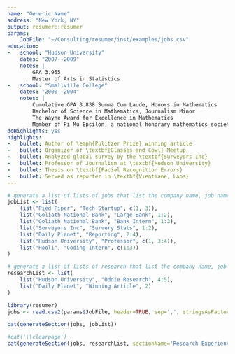 ```yaml
---
name: "Generic Name"
address: "New York, NY"
output: resumer::resumer
params:
    JobFile: "~/Consulting/resumer/inst/examples/jobs.csv"
education:
-   school: "Hudson University"
    dates: "2007--2009"
    notes: |
        GPA 3.955  
        Master of Arts in Statistics
-   school: "Smallville College"
    dates: "2000--2004"
    notes: |
        Cumulative GPA 3.838 Summa Cum Laude, Honors in Mathematics  
        Bachelor of Science in Mathematics, Journalism Minor  
        The Wayne Award for Excellence in Mathematics  
        Member of Pi Mu Epsilon, a national honorary mathematics society
doHighlights: yes
highlights:
-   bullet: Author of \emph{Pulitzer Prize} winning article
-   bullet: Organizer of \textbf{Glasses and Cowl} Meetup
-   bullet: Analyzed global survey by the \textbf{Surveyors Inc}
-   bullet: Professor of Journalism at \textbf{Hudson University}
-   bullet: Thesis on \textbf{Facial Recognition Errors}
-   bullet: Served as reporter in \textbf{Vientiane, Laos}
---
```


<!-- This block is where we enter information on jobs that should be included -->
```r
# generate a list of lists of jobs that list the company name, job name and bullet namejobList <- list(
jobList <- list(
    list("Pied Piper", "Tech Startup", c(1, 3)),
    list("Goliath National Bank", "Large Bank", 1:2),
    list("Goliath National Bank", "Bank Intern", 1:3),
    list("Surveyors Inc", "Survery Stats", 1:2),
    list("Daily Planet", "Reporting", 2:4),
    list("Hudson University", "Professor", c(1, 3:4)),
    list("Hooli", "Coding Intern", c(1:3))
)
```

```r
# generate a list of lists of research that list the company name, job name and bullet
researchList <- list(
    list("Hudson University", "Oddie Research", 4:5),
    list("Daily Planet", "Winning Article", 2)
)
```

<!-- This should not be edited -->
```r
library(resumer)
jobs <- read.csv2(params$JobFile, header=TRUE, sep=',', stringsAsFactors=FALSE)
```

<!-- This should not be edited -->
```r
cat(generateSection(jobs, jobList))
```


<!-- Custom LaTeX, such as an atheltics section can be used -->
\begin{rSection}{Athletics}
\textbf{Ice Hockey} \emph{Goaltender} | \textbf{Hudson University} | 2000--2004 \\
\textbf{Curling} \emph{Vice Skip} | \textbf{Hudson University} | 2000--2004
\end{rSection}

\clearpage
<!-- research section -->
```r
#cat('\\clearpage')
cat(generateSection(jobs, researchList, sectionName='Research Experience', type='Research'))
```
